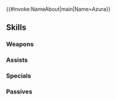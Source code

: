 {{#invoke:NameAbout|main|Name=Azura}}{{HeroPage Tabs}}
{{Hero Infobox
|Name=Azura
|Title=Song's Reflection
|WeaponType=Green Axe
|MoveType=Cavalry
|Origin=Fire Emblem Fates
|Gender=Female
|actorEN=Rena Strober
|actorJP=Lynn
|artist=teffish
|additionDate=April 15, 2024
|releaseDate=April 15, 2024
|cv1=11
|cv2=100300
|TagID=響心アクア
|InternalID=1085
|Properties=attuned,refresher,hat
|description=A princess of Nohr who was raised in Hoshido. Her song echoes across the battlefield, with her faith in Corrin granting her strength. Appears in Fire Emblem Fates.
}}
{{Stats Page
|Lv1HP=16|Lv1ATK=12|Lv1SPD=7|Lv1DEF=3|Lv1RES=6
|GRHP=50|GRATK=75|GRSPD=90|GRDEF=35|GRRES=50
}}
==Skills==
===Weapons===
{{Weapons Table
|weapon1=Iron Axe
|weapon1Default=1
|weapon1Unlock=1
|weapon2=Steel Axe
|weapon2Default=2
|weapon2Unlock=2
|weapon3=Silver Axe
|weapon3Default=4
|weapon3Unlock=3
|weapon4=Tri-Path Splitter
|weapon4Default=5
|weapon4Unlock=5
}}
===Assists===
{{Assists Table
|assist1=Sing
|assist1Default=4
|assist1Unlock=3
|assist2=Changing Waters
|assist2Unlock=5
}}
===Specials===
{{Specials Table}}
===Passives===
{{Passives Table
|passiveA1=Wind Boost 1
|passiveA2=Wind Boost 2
|passiveA3=Wind Boost 3
|passiveA4=Firestorm Boost 3
|passiveA1Unlock=2
|passiveA2Unlock=3
|passiveA3Unlock=4
|passiveA4Unlock=5
|passiveB1=Def Cantrip 1
|passiveB2=Def Cantrip 2
|passiveB3=Def Cantrip 3
|passiveB4=A/D Cantrip 3
|passiveB1Unlock=2
|passiveB2Unlock=3
|passiveB3Unlock=4
|passiveB4Unlock=5
|passiveC1=Spur Atk 1
|passiveC2=Spur Atk 2
|passiveC3=Spur Atk 3
|passiveC4=Cross Spur Atk
|passiveC1Unlock=2
|passiveC2Unlock=3
|passiveC3Unlock=4
|passiveC4Unlock=5
|passiveX1=Mercy-Wing Echo
|passiveX1Unlock=5
}}
{{Heroes Navbox}}